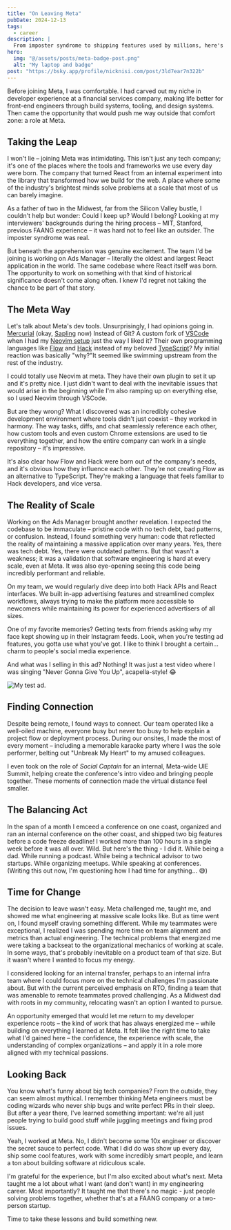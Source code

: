 ```yaml
---
title: "On Leaving Meta"
pubDate: 2024-12-13
tags:
  - career
description: |
  From imposter syndrome to shipping features used by millions, here's what I learned during my year as a remote engineer at Meta.
hero:
  img: "@/assets/posts/meta-badge-post.png"
  alt: "My laptop and badge"
post: "https://bsky.app/profile/nicknisi.com/post/3ld7ear7n322b"
---
```


Before joining Meta, I was comfortable. I had carved out my niche in developer experience at a financial services
company, making life better for front-end engineers through build systems, tooling, and design systems. Then came the
opportunity that would push me way outside that comfort zone: a role at Meta.

## Taking the Leap

I won't lie – joining Meta was intimidating. This isn't just any tech company; it's one of the places where the tools
and frameworks we use every day were born. The company that turned React from an internal experiment into the library
that transformed how we build for the web. A place where some of the industry's brightest minds solve problems at a
scale that most of us can barely imagine.

As a father of two in the Midwest, far from the Silicon Valley bustle, I couldn't help but wonder: Could I keep up?
Would I belong? Looking at my interviewers' backgrounds during the hiring process – MIT, Stanford, previous FAANG
experience – it was hard not to feel like an outsider. The imposter syndrome was real.

But beneath the apprehension was genuine excitement. The team I'd be joining is working on Ads Manager – literally the
oldest and largest React application in the world. The same codebase where React itself was born. The opportunity to
work on something with that kind of historical significance doesn't come along often. I knew I'd regret not taking the
chance to be part of that story.

## The Meta Way

Let's talk about Meta's dev tools. Unsurprisingly, I had opinions going in. [Mercurial](https://www.mercurial-scm.org) (okay,
[Sapling](https://sapling-scm.com) now) Instead of Git? A custom fork  of
[VSCode](https://code.visualstudio.com/download) when I had my [Neovim setup](https://github.com/nicknisi/dotfiles) just
the way I liked it?  Their own programming languages like [Flow](https://flow.org) and [Hack](https://hacklang.org)
instead of my beloved [TypeScript](https://typescriptlang.org)? My initial reaction was basically "why?"It seemed like
swimming upstream from the rest of the industry.

<Callout title="Neovim totally exists at Meta, btw.">
  I could totally use Neovim at meta. They have their own plugin to set it up and it's pretty nice. I just didn't
  want to deal with the inevitable issues that would arise in the beginning while I'm also ramping up on everything
  else, so I used Neovim through VSCode.
</Callout>

But are they wrong? What I discovered was an incredibly cohesive development environment where tools didn't just coexist
– they worked in harmony. The way tasks, diffs, and chat seamlessly reference each other, how custom tools and even
custom Chrome extensions are used to tie everything together, and how the entire company can work in a single repository
– it's impressive.

It's also clear how Flow and Hack were born out of the company's needs, and it's obvious how they influence each other.
They're not creating Flow as an alternative to TypeScript. They're making a language that feels familiar to Hack
developers, and vice versa.

## The Reality of Scale

Working on the Ads Manager brought another revelation. I expected the codebase to be immaculate – pristine code with no
tech debt, bad patterns, or confusion. Instead, I found something very human: code that reflected the reality of
maintaining a massive application over many years. Yes, there was tech debt. Yes, there were outdated patterns. But
that wasn't a weakness; it was a validation that software engineering is hard at every scale, even at Meta. It was also
eye-opening seeing this code being incredibly performant and reliable.

On my team, we would regularly dive deep into both Hack APIs and React interfaces. We built in-app advertising
features and streamlined complex workflows, always trying to make the platform more accessible to newcomers while
maintaining its power for experienced advertisers of all sizes.

<Callout title="A Meta Moment">
One of my favorite memories? Getting texts from friends asking why my face kept showing up in their Instagram feeds.
  Look, when you're testing ad features, you gotta use what you've got. I like to think I brought a certain... charm to
  people's social media experience.

And what was I selling in this ad? Nothing! It was just a test video where I was singing "Never Gonna Give You Up",
acapella-style! 😂

![My test ad.](@/assets/posts/meta-ad.png)

</Callout>

## Finding Connection

Despite being remote, I found ways to connect. Our team operated like a well-oiled machine, everyone busy but never too
busy to help explain a project flow or deployment process. During our onsites, I made the most of every moment –
including a memorable karaoke party where I was the sole performer, belting out "Unbreak My Heart" to my amused
colleagues.

I even took on the role of _Social Captain_ for an internal, Meta-wide UIE Summit, helping create the conference's intro
video and bringing people together. These moments of connection made the virtual distance feel smaller.

## The Balancing Act

In the span of a month I emceed a conference on one coast, organized and ran an internal conference on the other coast,
and shipped two big features before a code freeze deadline! I worked more than 100 hours in a single week before it was
all over. Wild. But here's the thing - I did it. While being a dad. While running a podcast. While being a technical
advisor to two startups. While organizing meetups. While speaking at conferences. (Writing this out now, I'm questioning
how I had time for anything... 😅)

## Time for Change

The decision to leave wasn't easy. Meta challenged me, taught me, and showed me what engineering at massive scale looks
like. But as time went on, I found myself craving something different. While my teammates were exceptional, I realized I
was spending more time on team alignment and metrics than actual engineering. The technical problems that energized me
were taking a backseat to the organizational mechanics of working at scale. In some ways, that's probably inevitable on
a product team of that size. But it wasn't where I wanted to focus my energy.

I considered looking for an internal transfer, perhaps to an internal infra team where I could focus more on the
technical challenges I'm passionate about. But with the current perceived emphasis on RTO, finding a team that was
amenable to remote teammates proved challenging. As a Midwest dad with roots in my community, relocating wasn't an
option I wanted to pursue.

An opportunity emerged that would let me return to my developer experience roots – the kind of work that has always
energized me – while building on everything I learned at Meta. It felt like the right time to take what I'd gained here
– the confidence, the experience with scale, the understanding of complex organizations – and apply it in a role more
aligned with my technical passions.

## Looking Back

You know what's funny about big tech companies? From the outside, they can seem almost mythical. I remember thinking
Meta engineers must be coding wizards who never ship bugs and write perfect PRs in their sleep. But after a year there,
I've learned something important: we're all just people trying to build good stuff while juggling meetings and fixing
prod issues.

Yeah, I worked at Meta. No, I didn't become some 10x engineer or discover the secret sauce to perfect code. What I did
do was show up every day, ship some cool features, work with some incredibly smart people, and learn a ton about
building software at ridiculous scale.

I'm grateful for the experience, but I'm also excited about what's next. Meta taught me a lot about what I want (and
don't want) in my engineering career. Most importantly? It taught me that there's no magic - just people solving
problems together, whether that's at a FAANG company or a two-person startup.

Time to take these lessons and build something new.
